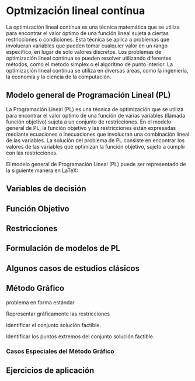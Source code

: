 # Optmización lineal contínua

La optimización lineal contínua es una técnica matemática que se utiliza para encontrar el valor óptimo de una función lineal sujeta a ciertas restricciones o condiciones. Esta técnica se aplica a problemas que involucran variables que pueden tomar cualquier valor en un rango específico, en lugar de solo valores discretos. Los problemas de optimización lineal contínua se pueden resolver utilizando diferentes métodos, como el método simplex o el algoritmo de punto interior. La optimización lineal contínua se utiliza en diversas áreas, como la ingeniería, la economía y la ciencia de la computación.

## Modelo general de Programación Lineal (PL)

La Programación Lineal (PL) es una técnica de optimización que se utiliza para encontrar el valor óptimo de una función de varias variables (llamada función objetivo) sujeta a un conjunto de restricciones. En el modelo general de PL, la función objetivo y las restricciones están expresadas mediante ecuaciones o inecuaciones que involucran una combinación lineal de las variables. La solución del problema de PL consiste en encontrar los valores de las variables que optimizan la función objetivo, sujeto a cumplir con las restricciones.

El modelo general de Programación Lineal (PL) puede ser representado de la siguiente manera en LaTeX:

## Variables de decisión

## Función Objetivo

## Restricciones

## Formulación de modelos de PL

## Algunos casos de estudios clásicos

## Método Gráfico

problema en forma estándar


Representar gráficamente las restricciones

```{=latex}
\begin{tikzpicture}
\begin{axis}[
    axis lines=middle,
    xmin=0, xmax=80,
    ymin=0, ymax=140,
    xtick={0,40,80},
    ytick={0,80,120,140},
    xlabel={$x_1$},
    ylabel={$x_2$}
]
\addplot[domain=0:80, samples=2, thick, blue]{80-x};
\addplot[domain=0:80, samples=2, thick, red]{(220-3*x)/2};
\addplot[domain=0:80, samples=2, thick, green]{(210-2*x)/3};
\end{axis}
\end{tikzpicture}
```
Identificar el conjunto solución factible.

```{=latex}
\begin{tikzpicture}
\begin{axis}[
    axis lines=middle,
    xmin=0, xmax=80,
    ymin=0, ymax=140,
    xtick={0,40,80},
    ytick={0,80,120,140},
    xlabel={$x_1$},
    ylabel={$x_2$},
    fill=gray, opacity=0.3
]
\addplot[domain=0:40, samples=2, thick, blue]{80-x};
\addplot[domain=40:80, samples=2, thick, blue]{120-3*x/2};
\addplot[domain=0:60, samples=2, thick, red]{(220-3*x)/2};
\addplot[domain=60:80, samples=2, thick, red]{(210-2*x)/3};
\addplot[domain=0:80, samples=2, thick, green]{(210-2*x)/3};
\filldraw[green] (0,80) -- (40,120) -- (60,80) -- cycle;
\end{axis}
\end{tikzpicture}
```

Identificar los puntos extremos del conjunto solución factible.

```{=latex}
\begin{tikzpicture}
\begin{axis}[    axis lines=middle,    xmin=0, xmax=80,    ymin=0, ymax=140,    xtick={0,40,80},    ytick={0,80,120,140},    xlabel={$x_1$},    ylabel={$x_2$},    fill=gray, opacity=0.3]
\addplot[domain=0:40, samples=2, thick, blue]{80-x};
\addplot[domain=40:80, samples=2, thick, blue]{120-3*x/2};
\addplot[domain=0:60, samples=2, thick, red]{(220-3*x)/2};
\addplot[domain=60:80, samples=2, thick, red]{(210-2*x)/3};
\addplot[domain=0:80, samples=2, thick, green]{(210-2*x)/3};
\filldraw[green] (0,80) -- (40,120) -- (60,80) -- cycle;
\draw[black,dashed] (0,80) -- (40,120) -- (60,80);
\draw[black,dashed] (0,80) -- (60,80);
\draw[black,dashed] (40,120) -- (60,80);
\filldraw[black] (0,80) circle (2pt);
\filldraw[black] (40,120) circle (2pt);
\filldraw[black] (60,80) circle (2pt);
\end{axis}
\end{tikzpicture}
```
### Casos Especiales del Método Gráfico



## Ejercicios de aplicación
